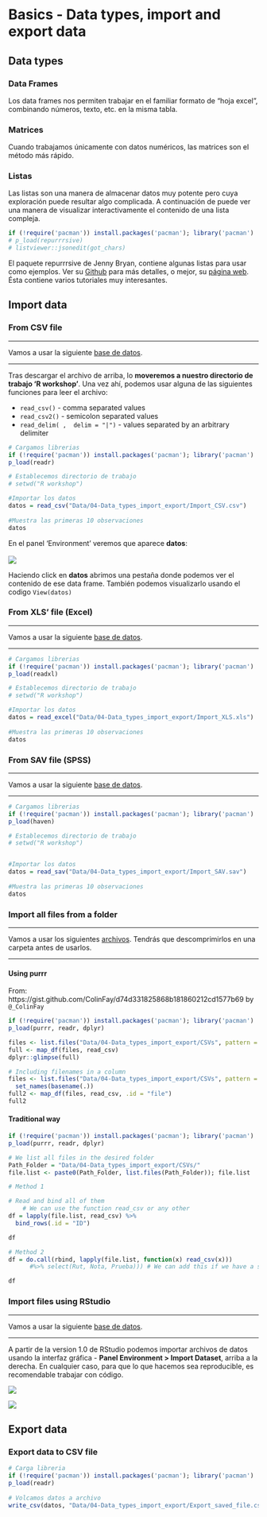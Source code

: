 # Basics - Data types, import and export data


## Data types

### Data Frames

Los data frames nos permiten trabajar en el familiar formato de "hoja excel", combinando números, texto, etc. en la misma tabla.

### Matrices

Cuando trabajamos únicamente con datos numéricos, las matrices son el método más rápido.


### Listas

Las listas son una manera de almacenar datos muy potente pero cuya exploración puede resultar algo complicada. A continuación de puede ver una manera de visualizar interactivamente el contenido de una lista compleja.
```r
if (!require('pacman')) install.packages('pacman'); library('pacman')
# p_load(repurrrsive)
# listviewer::jsonedit(got_chars)
```


El paquete repurrrsive de Jenny Bryan, contiene algunas listas para usar como ejemplos. Ver su [Github](https://github.com/jennybc/repurrrsive) para más detalles, o mejor, su [página web](https://jennybc.github.io/purrr-tutorial/). Ésta contiene varios tutoriales muy interesantes.



## Import data


### From CSV file

***
Vamos a usar la siguiente [base de datos](Data/04-Data_types_import_export/Import_CSV.csv).

***

Tras descargar el archivo de arriba, lo **moveremos a nuestro directorio de trabajo 'R workshop'**. Una vez ahí, podemos usar alguna de las siguientes funciones para leer el archivo:

* `read_csv()` - comma separated values
* `read_csv2()` - semicolon separated values
* `read_delim( ,  delim = "|")` - values separated by an arbitrary delimiter


```r
# Cargamos librerias
if (!require('pacman')) install.packages('pacman'); library('pacman')
p_load(readr)

# Establecemos directorio de trabajo
# setwd("R workshop")

#Importar los datos
datos = read_csv("Data/04-Data_types_import_export/Import_CSV.csv")
    
#Muestra las primeras 10 observaciones
datos
```

En el panel 'Environment' veremos que aparece **datos**:  <BR><BR>
![](Images/datos.png)  

Haciendo click en **datos** abrimos una pestaña donde podemos ver el contenido de ese data frame. También podemos visualizarlo usando el codigo `View(datos)`  


### From XLS' file (Excel)

***
Vamos a usar la siguiente [base de datos](Data/04-Data_types_import_export/Import_XLS.xls).

***

```r
# Cargamos librerias
if (!require('pacman')) install.packages('pacman'); library('pacman')
p_load(readxl)

# Establecemos directorio de trabajo
# setwd("R workshop")

#Importar los datos
datos = read_excel("Data/04-Data_types_import_export/Import_XLS.xls")
    
#Muestra las primeras 10 observaciones
datos
```

### From SAV file (SPSS)

***
Vamos a usar la siguiente [base de datos](Data/04-Data_types_import_export/Import_SAV.sav).

***

```r
# Cargamos librerias
if (!require('pacman')) install.packages('pacman'); library('pacman')
p_load(haven)

# Establecemos directorio de trabajo
# setwd("R workshop")


#Importar los datos
datos = read_sav("Data/04-Data_types_import_export/Import_SAV.sav")
    
#Muestra las primeras 10 observaciones
datos
```

### Import all files from a folder

***
Vamos a usar los siguientes [archivos](Data/04-Data_types_import_export/CSVs/CSVs.zip). Tendrás que descomprimirlos en una carpeta antes de usarlos.

***

#### Using purrr
From: https://gist.github.com/ColinFay/d74d331825868b181860212cd1577b69 by `@_ColinFay`

```r
if (!require('pacman')) install.packages('pacman'); library('pacman')
p_load(purrr, readr, dplyr)

files <- list.files("Data/04-Data_types_import_export/CSVs", pattern = "^0", full.names = TRUE)
full <- map_df(files, read_csv)
dplyr::glimpse(full)

# Including filenames in a column 
files <- list.files("Data/04-Data_types_import_export/CSVs", pattern = "^0", full.names = TRUE) %>% 
  set_names(basename(.))
full2 <- map_df(files, read_csv, .id = "file")
full2
```

#### Traditional way

```r
if (!require('pacman')) install.packages('pacman'); library('pacman')
p_load(purrr, readr, dplyr)

# We list all files in the desired folder
Path_Folder = "Data/04-Data_types_import_export/CSVs/"
file.list <- paste0(Path_Folder, list.files(Path_Folder)); file.list

# Method 1

# Read and bind all of them
    # We can use the function read_csv or any other
df = lapply(file.list, read_csv) %>% 
  bind_rows(.id = "ID")

df

# Method 2
df = do.call(rbind, lapply(file.list, function(x) read_csv(x)))
      #%>% select(Rut, Nota, Prueba))) # We can add this if we have a set of common columns

df
```


### Import files using RStudio

***
Vamos a usar la siguiente [base de datos](Data/04-Data_types_import_export/Import_CSV.csv).

***

A partir de la version 1.0 de RStudio podemos importar archivos de datos usando la interfaz gráfica - **Panel Environment > Import Dataset**, arriba a la derecha. En cualquier caso, para que lo que hacemos sea reproducible, es recomendable trabajar con código.

![](Images/Importar_datos1.png)



![](Images/Importar_datos2.png)



## Export data

### Export data to CSV file

```r
# Carga libreria
if (!require('pacman')) install.packages('pacman'); library('pacman')
p_load(readr)
    
# Volcamos datos a archivo
write_csv(datos, "Data/04-Data_types_import_export/Export_saved_file.csv")

```




